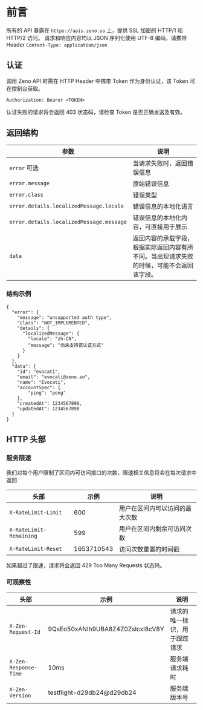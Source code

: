---
---

# 前言

所有的 API 暴露在 `https://apis.zeno.so` 上，提供 SSL 加密的 HTTP/1 和 HTTP/2 访问。
请求和响应内容均以 JSON 序列化使用 UTF-8 编码，请携带 Header `Content-Type: application/json`

## 认证

调用 Zeno API 时需在 HTTP Header 中携带 Token 作为身份认证，该 Token 可在控制台获取。

```
Authorization: Bearer <TOKEN>
```

认证失败的请求将会返回 403 状态码，请检查 Token 是否正确发送及有效。

## 返回结构

| 参数 | 说明 |
|----|-----|
| `error` 可选 | 当请求失败时，返回错误信息 |
| `error.message` | 原始错误信息 |
| `error.class` | 错误类型 |
| `error.details.localizedMessage.locale` | 错误信息的本地化语言 |
| `error.details.localizedMessage.message` | 错误信息的本地化内容，可直接用于展示 |
| `data` | 返回内容的承载字段，根据实际返回内容有所不同。当出现请求失败的时候，可能不会返回该字段。 |

### 结构示例

```
{
  "error": {
    "message": "unsupported auth type",
    "class": "NOT_IMPLEMENTED",
    "details": {
      "localizedMessage": {
        "locale": "zh-CN",
        "message": "尚未支持该认证方式"
      }
    }
  },
  "data": {
    "id": "evocati",
    "email": "evocati@zeno.so",
    "name": "Evocati",
    "accountSpec": {
        "ping": "pong"
    },
    "createdAt": 1234567890,
    "updatedAt": 1234567890
  }
}
```


## HTTP 头部


### 服务限速

我们对每个用户限制了区间内可访问接口的次数，限速相关信息将会在每次请求中返回

| 头部 | 示例 | 说明 |
|------|-------|----|
| `X-RateLimit-Limit` | 600  | 用户在区间内可以访问的最大次数 |
| `X-RateLimit-Remaining` | 599 | 用户在区间内剩余可访问次数 |
| `X-RateLimit-Reset` | 1653710543 | 访问次数重置的时间戳 |

如果超过了限速，请求将会返回 429 Too Many Requests 状态码。

### 可观察性

| 头部 | 示例 | 说明 |
|------|-------|-------|
| `X-Zen-Request-Id` | 9QsEo50xANIh9UBA8Z4Z0ZsIcxI8cV8Y | 请求的唯一标识，用于跟踪请求 |
| `X-Zen-Response-Time` | 10ms | 服务端请求耗时 |
| `X-Zen-Version` | testflight-d29db24@d29db24 | 服务端版本号 |
